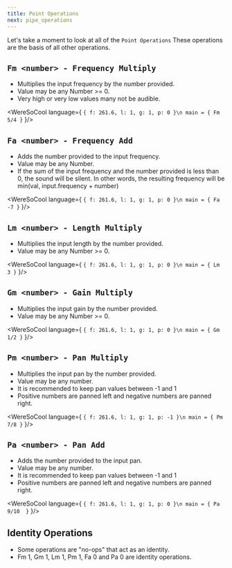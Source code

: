 ```yaml
---
title: Point Operations
next: pipe_operations
---
```


Let's take a moment to look at all of the `Point Operations` These operations are the basis of all other operations.

## `Fm <number> - Frequency Multiply`

- Multiplies the input frequency by the number provided. 
- Value may be any Number >= 0. 
- Very high or very low values many not be audible. 

<WereSoCool language={
`{ f: 261.6, l: 1, g: 1, p: 0 }\n
main = {
  Fm 5/4
}`
}/>

## `Fa <number> - Frequency Add`

- Adds the number provided to the input frequency. 
- Value may be any Number. 
- If the sum of the input frequency and the number provided is less than 0, the sound will be silent. In other words, the resulting frequency will be min(val, input.frequency + number)

<WereSoCool language={
`{ f: 261.6, l: 1, g: 1, p: 0 }\n
main = {
  Fa -7
}`
}/>

## `Lm <number> - Length Multiply`

- Multiplies the input length by the number provided. 
- Value may be any Number >= 0. 

<WereSoCool language={
`{ f: 261.6, l: 1, g: 1, p: 0 }\n
main = {
  Lm 3
}`
}/>

## `Gm <number> - Gain Multiply`

- Multiplies the input gain by the number provided. 
- Value may be any Number >= 0. 

<WereSoCool language={
`{ f: 261.6, l: 1, g: 1, p: 0 }\n
main = {
  Gm 1/2
}`
}/>

## `Pm <number> - Pan Multiply`

- Multiplies the input pan by the number provided. 
- Value may be any number. 
- It is recommended to keep pan values between -1 and 1
- Positive numbers are panned left and negative numbers are panned right.

<WereSoCool language={
`{ f: 261.6, l: 1, g: 1, p: -1 }\n
main = {
  Pm 7/8
}`
}/>

## `Pa <number> - Pan Add`

- Adds the number provided to the input pan. 
- Value may be any number. 
- It is recommended to keep pan values between -1 and 1
- Positive numbers are panned left and negative numbers are panned right.

<WereSoCool language={
`{ f: 261.6, l: 1, g: 1, p: 0 }\n
main = {
  Pa 9/10 
}`
}/>

## Identity Operations
 - Some operations are "no-ops" that act as an identity. 
 - Fm 1, Gm 1, Lm 1, Pm 1, Fa 0 and Pa 0 are identity operations.


